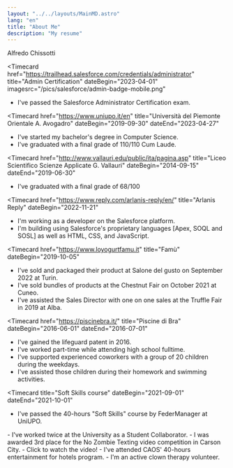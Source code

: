 ```yaml
---
layout: "../../layouts/MainMD.astro"
lang: "en"
title: "About Me"
description: "My resume"
---
```


<HackerText>Alfredo Chissotti</HackerText>
<Timeline>

<Timecard
  href="https://trailhead.salesforce.com/credentials/administrator"
  title="Admin Certification"
  dateBegin="2023-04-01"
  imagesrc="/pics/salesforce/admin-badge-mobile.png"
  >
- I've passed the Salesforce Administrator Certification exam.
</Timecard>

<Timecard
  href="https://www.uniupo.it/en"
  title="Università del Piemonte Orientale A. Avogadro"
  dateBegin="2019-09-30"
  dateEnd="2023-04-27"
  >
- I've started my bachelor's degree in Computer Science.
- I've graduated with a final grade of 110/110 Cum Laude.
</Timecard>

<Timecard
  href="http://www.vallauri.edu/public/ita/pagina.asp"
  title="Liceo Scientifico Scienze Applicate G. Vallauri"
  dateBegin="2014-09-15"
  dateEnd="2019-06-30"
  >
- I've graduated with a final grade of 68/100
</Timecard>

<Timecard
  href="https://www.reply.com/arlanis-reply/en/"
  title="Arlanis Reply"
  dateBegin="2022-11-21"
  >
- I'm working as a developer on the <Href href="https://www.salesforce.com/">Salesforce</Href> platform.
- I'm building using <Href href="https://trailhead.salesforce.com/content/learn/modules/apex_database">Salesforce's proprietary languages</Href> [Apex, SOQL and SOSL] as well as HTML, CSS, and JavaScript.
</Timecard>

<Timecard
  href="https://www.loyogurtfamu.it"
  title="Fam&ugrave;"
  dateBegin="2019-10-05"
  >
- I've sold and packaged their product at <Href href="https://2022.terramadresalonedelgusto.com/en/">Salone del gusto</Href> on September 2022 at Turin.
- I've sold bundles of products at the <Href href="http://marrone.net/">Chestnut Fair</Href> on October 2021 at Cuneo.
- I've assisted the Sales Director with one on one sales at the <Href href="https://www.fieradeltartufo.org/">Truffle Fair</Href> in 2019 at Alba.
</Timecard>

<Timecard
  href="https://piscinebra.it/"
  title="Piscine di Bra"
  dateBegin="2016-06-01"
  dateEnd="2016-07-01"
  >
- I've gained the lifeguard patent in 2016.
- I've worked part-time while attending high school fulltime.
- I've supported experienced coworkers with a group of 20 children during the weekdays.
- I've assisted those children during their homework and swimming activities.
</Timecard>

<Timecard
  title="Soft Skills course"
  dateBegin="2021-09-01"
  dateEnd="2021-10-01"
  >
- I've passed the 40-hours "Soft Skills" course by <Href href="https://www.federmanager.it/">FederManager</Href> at UniUPO.

</Timecard>
<Timecard
  title="University sidejob"
  dateBegin="2021-12-01"
  dateEnd="2022-04-30"
  >
- I've worked twice at the University as a Student Collaborator.

</Timecard>
<Timecard
  title="Video editor"
  dateBegin="2018-01-01"
  dateEnd="2018-05-17"
  >
- I was awarded 3rd place for the <Href href="https://musclepowered.wordpress.com/2018/05/17/first-annual-no-zombie-texting-awards/">No Zombie Texting</Href> video competition in Carson City.
- <Href href="https://www.youtube.com/embed/RBDOKDZB0U4">Click to watch the video!</Href>


</Timecard>
<Timecard
  title="Entertainment for hotels"
  dateBegin="2016-11-01"
  dateEnd="2016-12-01"
  >
- I've attended <Href href="https://www.facebook.com/groups/43513691233/">CAOS</Href>' 40-hours entertainment for hotels program.

</Timecard>
<Timecard
  title="Volunteer"
  dateBegin="2015-01-01"
  >
- I'm an active <Href href="https://www.vipitalia.org/">clown therapy volunteer</Href>.

</Timecard>


</Timeline>

